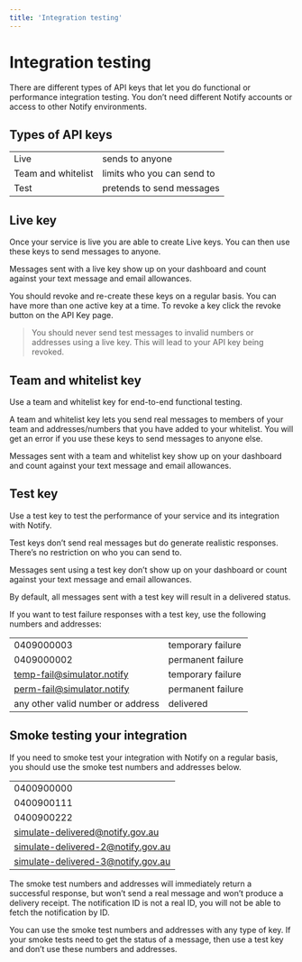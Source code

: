 ```yaml
---
title: 'Integration testing'
---
```



# Integration testing

There are different types of API keys that let you do functional or performance integration testing. You don’t need different Notify accounts or access to other Notify environments.

<Contents />

## Types of API keys

|                    |                            |
| ------------------ | -------------------------- |
| Live               | sends to anyone            |
| Team and whitelist | limits who you can send to |
| Test               | pretends to send messages  |

## Live key

Once your service is live you are able to create Live keys. You can then use these keys to send messages to anyone.

Messages sent with a live key show up on your dashboard and count against your text message and email allowances.

You should revoke and re-create these keys on a regular basis. You can have more than one active key at a time. To revoke a key click the revoke button on the API Key page.

> You should never send test messages to invalid numbers or addresses using a live key. This will lead to your API key being revoked.

## Team and whitelist key

Use a team and whitelist key for end-to-end functional testing.

A team and whitelist key lets you send real messages to members of your team and addresses/numbers that you have added to your whitelist. You will get an error if you use these keys to send messages to anyone else.

Messages sent with a team and whitelist key show up on your dashboard and count against your text message and email allowances.

## Test key

Use a test key to test the performance of your service and its integration with Notify.

Test keys don’t send real messages but do generate realistic responses. There’s no restriction on who you can send to.

Messages sent using a test key don’t show up on your dashboard or count against your text message and email allowances.

By default, all messages sent with a test key will result in a delivered status.

If you want to test failure responses with a test key, use the following numbers and addresses:

|                                   |                   |
| --------------------------------- | ----------------- |
| 0409000003                        | temporary failure |
| 0409000002                        | permanent failure |
| temp-fail@simulator.notify        | temporary failure |
| perm-fail@simulator.notify        | permanent failure |
| any other valid number or address | delivered         |

## Smoke testing your integration

If you need to smoke test your integration with Notify on a regular basis, you should use the smoke test numbers and addresses below.

|                                            |
| ------------------------------------------ |
| 0400900000                                 |
| 0400900111                                 |
| 0400900222                                 |
| simulate-delivered@notify.gov.au   |
| simulate-delivered-2@notify.gov.au |
| simulate-delivered-3@notify.gov.au |

The smoke test numbers and addresses will immediately return a successful response, but won’t send a real message and won’t produce a delivery receipt. The notification ID is not a real ID, you will not be able to fetch the notification by ID.

You can use the smoke test numbers and addresses with any type of key. If your smoke tests need to get the status of a message, then use a test key and don’t use these numbers and addresses.
